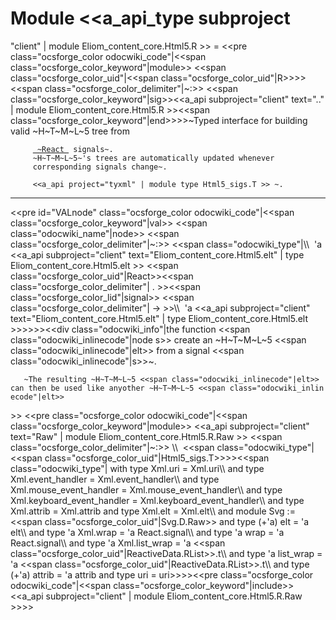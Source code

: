 =Module <<a_api_type subproject="client" | module Eliom_content_core.Html5.R >> =
<<pre class="ocsforge_color odocwiki_code"|<<span class="ocsforge_color_keyword"|module>> <<span class="ocsforge_color_uid"|<<span class="ocsforge_color_uid"|R>>>> <<span class="ocsforge_color_delimiter"|~:>> <<span class="ocsforge_color_keyword"|sig>><<a_api subproject="client" text=".." | module Eliom_content_core.Html5.R >><<span class="ocsforge_color_keyword"|end>>>>~Typed interface for building valid ~H~T~M~L~5 tree from
      [[ http://erratique.ch/software/react| ~React ]] signals~.
      ~H~T~M~L~5~'s trees are automatically updated whenever
      corresponding signals change~.


      <<a_api project="tyxml" | module type Html5_sigs.T >> ~.

----
<<pre id="VALnode" class="ocsforge_color odocwiki_code"|<<span class="ocsforge_color_keyword"|val>> <<span class="odocwiki_name"|node>> <<span class="ocsforge_color_delimiter"|~:>> <<span class="odocwiki_type"|\\  'a <<a_api subproject="client" text="Eliom_content_core.Html5.elt" | type Eliom_content_core.Html5.elt >> <<span class="ocsforge_color_uid"|React>><<span class="ocsforge_color_delimiter"| . >><<span class="ocsforge_color_lid"|signal>> <<span class="ocsforge_color_delimiter"| -> >>\\  'a <<a_api subproject="client" text="Eliom_content_core.Html5.elt" | type Eliom_content_core.Html5.elt >>>>>><<div class="odocwiki_info"|the function <<span class="odocwiki_inlinecode"|node s>> create an ~H~T~M~L~5 <<span class="odocwiki_inlinecode"|elt>> from a signal <<span class="odocwiki_inlinecode"|s>>~.
    ~The resulting ~H~T~M~L~5 <<span class="odocwiki_inlinecode"|elt>> can then be used like anyother ~H~T~M~L~5 <<span class="odocwiki_inlinecode"|elt>>
>>
<<pre class="ocsforge_color odocwiki_code"|<<span class="ocsforge_color_keyword"|module>> <<a_api subproject="client" text="Raw" | module Eliom_content_core.Html5.R.Raw >> <<span class="ocsforge_color_delimiter"|~:>> \\  <<span class="odocwiki_type"|<<span class="ocsforge_color_uid"|Html5_sigs.T>>>><<span class="odocwiki_type"| with type Xml.uri = Xml.uri\\          and type Xml.event_handler = Xml.event_handler\\          and type Xml.mouse_event_handler = Xml.mouse_event_handler\\          and type Xml.keyboard_event_handler = Xml.keyboard_event_handler\\          and type Xml.attrib = Xml.attrib and type Xml.elt = Xml.elt\\          and module Svg := <<span class="ocsforge_color_uid"|Svg.D.Raw>> and type (+'a) elt = 'a elt\\          and type 'a Xml.wrap = 'a React.signal\\          and type 'a wrap = 'a React.signal\\          and type 'a Xml.list_wrap = 'a <<span class="ocsforge_color_uid"|ReactiveData.RList>>.t\\          and type 'a list_wrap = 'a <<span class="ocsforge_color_uid"|ReactiveData.RList>>.t\\          and type (+'a) attrib = 'a attrib and type uri = uri>>>><<pre class="ocsforge_color odocwiki_code"|<<span class="ocsforge_color_keyword"|include>> <<a_api subproject="client" | module Eliom_content_core.Html5.R.Raw >>>>
